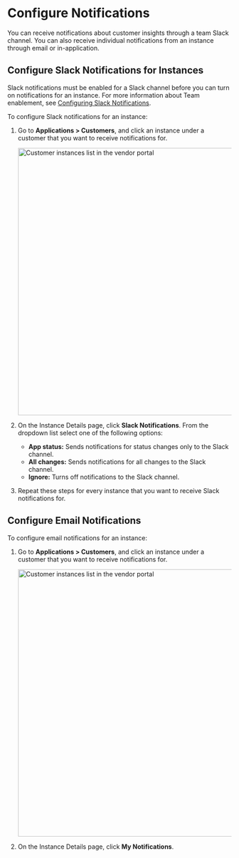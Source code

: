 
# Configure Notifications

<NotificationsAbout/>

You can receive notifications about customer insights through a team Slack channel. You can also receive individual notifications from an instance through email or in-application.

## Configure Slack Notifications for Instances

Slack notifications must be enabled for a Slack channel before you can turn on notifications for an instance. For more information about Team enablement, see [Configuring Slack Notifications](team-management-slack-config).

To configure Slack notifications for an instance:

1. Go to **Applications > Customers**, and click an instance under a customer that you want to receive notifications for.

    <img src="/images/customer-instances.png" alt="Customer instances list in the vendor portal" width="600"/>

1. On the Instance Details page, click **Slack Notifications**. From the dropdown list select one of the following options:

    - **App status:** Sends notifications for status changes only to the Slack channel.
    - **All changes:** Sends notifications for all changes to the Slack channel.
    - **Ignore:** Turns off notifications to the Slack channel.

1. Repeat these steps for every instance that you want to receive Slack notifications for.

## Configure Email Notifications

To configure email notifications for an instance:

1. Go to **Applications > Customers**, and click an instance under a customer that you want to receive notifications for.

    <img src="/images/customer-instances.png" alt="Customer instances list in the vendor portal" width="600"/>

1. On the Instance Details page, click **My Notifications**.